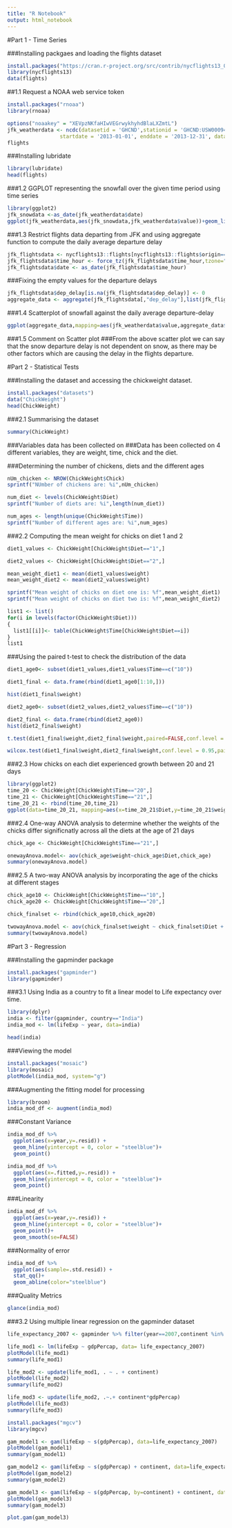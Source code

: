---
title: "R Notebook"
output: html_notebook
---

#Part 1 - Time Series

###Installing packgaes and loading the flights dataset
```{r}
install.packages("https://cran.r-project.org/src/contrib/nycflights13_0.2.2.tar.gz",repos = NULL,method="libcurl")
library(nycflights13)
data(flights)
```

##1.1 Request a NOAA web service token 
```{r}
install.packages("rnoaa")
library(rnoaa)

options("noaakey" = "XEVpzNKfaHIwVEGrwykhyhdBlaLXZmtL")
jfk_weatherdata <- ncdc(datasetid = 'GHCND',stationid = 'GHCND:USW00094789', 
                 startdate = '2013-01-01', enddate = '2013-12-31', datatypeid="SNOW", limit = 1000)$data
flights
```

###Installing lubridate
```{r}
library(lubridate)
head(flights)
```

###1.2 GGPLOT representing the snowfall over the given time period using time series
```{r}
library(ggplot2)
jfk_snowdata <-as_date(jfk_weatherdata$date)
ggplot(jfk_weatherdata,aes(jfk_snowdata,jfk_weatherdata$value))+geom_line()
```


###1.3 Restrict flights data departing from JFK and using aggregate function to compute the daily average departure delay
```{r}
jfk_flightsdata <- nycflights13::flights[nycflights13::flights$origin=="JFK",]
jfk_flightsdata$time_hour <- force_tz(jfk_flightsdata$time_hour,tzone="America/New_York")
jfk_flightsdata$date <- as_date(jfk_flightsdata$time_hour)
```

###Fixing the empty values for the departure delays
```{r}
jfk_flightsdata$dep_delay[is.na(jfk_flightsdata$dep_delay)] <- 0
aggregate_data <- aggregate(jfk_flightsdata[,"dep_delay"],list(jfk_flightsdata$date),mean)
```

###1.4 Scatterplot of snowfall against the daily average departure-delay
```{r}
ggplot(aggregate_data,mapping=aes(jfk_weatherdata$value,aggregate_data$dep_delay))+geom_point()
```

###1.5 Comment on Scatter plot
###From the above scatter plot we can say that the snow departure delay is not dependent on snow, as there may be other factors which are causing the delay in the flights departure.

#Part 2 - Statistical Tests

###Installing the dataset and accessing the chickweight dataset.
```{r}
install.packages("datasets")
data("ChickWeight")
head(ChickWeight)
```

###2.1 Summarising the dataset 
```{r}
summary(ChickWeight)
```

###Variables data has been collected on
###Data has been collected on 4 different variables, they are weight, time, chick and the diet.

###Determining the number of chickens, diets and the different ages
```{r}
nUm_chicken <- NROW(ChickWeight$Chick)
sprintf("NUmber of chickens are: %i",nUm_chicken)

num_diet <- levels(ChickWeight$Diet)
sprintf("Number of diets are: %i",length(num_diet))

num_ages <- length(unique(ChickWeight$Time))
sprintf("Number of different ages are: %i",num_ages)
```


###2.2 Computing the mean weight for chicks on diet 1 and 2
```{r}
diet1_values <- ChickWeight[ChickWeight$Diet=="1",]

diet2_values <- ChickWeight[ChickWeight$Diet=="2",]

mean_weight_diet1 <- mean(diet1_values$weight)
mean_weight_diet2 <- mean(diet2_values$weight)

sprintf("Mean weight of chicks on diet one is: %f",mean_weight_diet1)
sprintf("Mean weight of chicks on diet two is: %f",mean_weight_diet2)
```
```{r}
list1 <- list()
for(i in levels(factor(ChickWeight$Diet)))
{
  list1[[i]]<- table(ChickWeight$Time[ChickWeight$Diet==i])
}
list1
```

###Using the paired t-test to check the distribution of the data
```{r}
diet1_age0<- subset(diet1_values,diet1_values$Time==c("10"))

diet1_final <- data.frame(rbind(diet1_age0[1:10,]))

hist(diet1_final$weight)
```

```{r}
diet2_age0<- subset(diet2_values,diet2_values$Time==c("10"))

diet2_final <- data.frame(rbind(diet2_age0))
hist(diet2_final$weight)

```

```{r}
t.test(diet1_final$weight,diet2_final$weight,paired=FALSE,conf.level = 0.95)
```

```{r}
wilcox.test(diet1_final$weight,diet2_final$weight,conf.level = 0.95,paired=FALSE,conf.int = TRUE)
```

###2.3 How chicks on each diet experienced growth between 20 and 21 days
```{r}
library(ggplot2)
time_20 <- ChickWeight[ChickWeight$Time=="20",]
time_21 <- ChickWeight[ChickWeight$Time=="21",]
time_20_21 <- rbind(time_20,time_21)
ggplot(data=time_20_21, mapping=aes(x=time_20_21$Diet,y=time_20_21$weight,fill=time_20_21$Diet))+geom_bar(position="dodge",stat="identity")+facet_wrap(~time_20_21$Time)
```


###2.4 One-way ANOVA analysis to determine whether the weights of the chicks differ significnatly across all the diets at the age of 21 days
```{r}
chick_age <- ChickWeight[ChickWeight$Time=="21",]

onewayAnova.model<- aov(chick_age$weight~chick_age$Diet,chick_age)
summary(onewayAnova.model)
```

###2.5 A two-way ANOVA analysis by incorporating the age of the chicks at different stages
```{r}
chick_age10 <- ChickWeight[ChickWeight$Time=="10",]
chick_age20 <- ChickWeight[ChickWeight$Time=="20",]

chick_finalset <- rbind(chick_age10,chick_age20)
```


```{r}
twowayAnova.model <- aov(chick_finalset$weight ~ chick_finalset$Diet + chick_finalset$Time + chick_finalset$Diet*chick_finalset$Time, chick_finalset )
summary(twowayAnova.model)
```


#Part 3 - Regression

###Installing the gapminder package
```{r}
install.packages("gapminder")
library(gapminder)
```

###3.1 Using India as a country to fit a linear model to Life expectancy over time.
```{r}
library(dplyr)
india <- filter(gapminder, country=="India")
india_mod <- lm(lifeExp ~ year, data=india)
```

```{r}
head(india)
```

###Viewing the model
```{r}
install.packages("mosaic")
library(mosaic)
plotModel(india_mod, system="g")
```

###Augmenting the fitting model for processing
```{r}
library(broom)
india_mod_df <- augment(india_mod)
```

###Constant Variance
```{r}
india_mod_df %>%
  ggplot(aes(x=year,y=.resid)) +
  geom_hline(yintercept = 0, color = "steelblue")+
  geom_point()

india_mod_df %>%
  ggplot(aes(x=.fitted,y=.resid)) +
  geom_hline(yintercept = 0, color = "steelblue")+
  geom_point()
```

###Linearity
```{r}
india_mod_df %>%
  ggplot(aes(x=year,y=.resid)) +
  geom_hline(yintercept = 0, color = "steelblue")+
  geom_point()+
  geom_smooth(se=FALSE)
```

###Normality of error
```{r}
india_mod_df %>%
  ggplot(aes(sample=.std.resid)) +
  stat_qq()+
  geom_abline(color="steelblue")
```

###Quality Metrics
```{r}
glance(india_mod)
```


###3.2 Using multiple linear regression on the gapminder dataset
```{r}
life_expectancy_2007 <- gapminder %>% filter(year==2007,continent %in% c("Asia","Africa","Europe") )
```

```{r}
life_mod1 <- lm(lifeExp ~ gdpPercap, data= life_expectancy_2007)
plotModel(life_mod1)
summary(life_mod1)
```

```{r}
life_mod2 <- update(life_mod1, . ~ . + continent)
plotModel(life_mod2)
summary(life_mod2)
```

```{r}
life_mod3 <- update(life_mod2, .~.+ continent*gdpPercap)
plotModel(life_mod3)
summary(life_mod3)
```

```{r}
install.packages("mgcv")
library(mgcv)
```
```{r}
gam_model1 <- gam(lifeExp ~ s(gdpPercap), data=life_expectancy_2007)
plotModel(gam_model1)
summary(gam_model1)
```

```{r}
gam_model2 <- gam(lifeExp ~ s(gdpPercap) + continent, data=life_expectancy_2007)
plotModel(gam_model2)
summary(gam_model2)
```

```{r}
gam_model3 <- gam(lifeExp ~ s(gdpPercap, by=continent) + continent, data=life_expectancy_2007)
plotModel(gam_model3)
summary(gam_model3)
```

```{r}
plot.gam(gam_model3)
```

